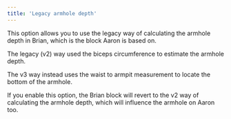 ```yaml
---
title: 'Legacy armhole depth'
---
```


This option allows you to use the legacy way of calculating the armhole depth in Brian, which is the block Aaron is based on.

The legacy (v2) way used the biceps circumference to estimate the armhole depth.

The v3 way instead uses the waist to armpit measurement to locate the bottom of the armhole.

If you enable this option, the Brian block will revert to the v2 way of calculating the armhole depth, which will influence the armhole on Aaron too.
